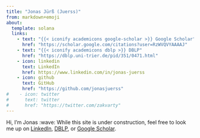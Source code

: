 ```yaml
---
title: "Jonas Jürß (Juerss)"
from: markdown+emoji
about:
  template: solana
  links:
    - text: "{{< iconify academicons google-scholar >}} Google Scholar"
      href: "https://scholar.google.com/citations?user=RzWVQVYAAAAJ"
    - text: "{{< iconify academicons dblp >}} DBLP"
      href: "https://dblp.uni-trier.de/pid/351/0471.html"
    - icon: linkedin
      text: LinkedIn
      href: https://www.linkedin.com/in/jonas-juerss
    - icon: github
      text: GitHub
      href: "https://github.com/jonasjuerss"
#    - icon: twitter
#      text: twitter
#      href: "https://twitter.com/zakvarty"
---
```


Hi, I'm Jonas :wave: While this site is under construction, feel free to look me up on [LinkedIn](https://www.linkedin.com/in/jonas-juerss), [DBLP](https://dblp.uni-trier.de/pid/351/0471.html), or [Google Scholar](https://scholar.google.com/citations?user=RzWVQVYAAAAJ).
